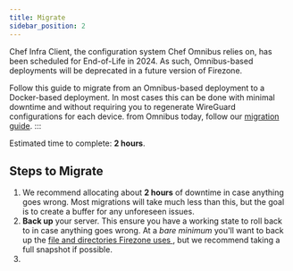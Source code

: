 ```yaml
---
title: Migrate
sidebar_position: 2
---
```


Chef Infra Client, the configuration system Chef Omnibus relies on, has been
scheduled for End-of-Life in 2024. As such, Omnibus-based deployments
will be deprecated in a future version of Firezone.

Follow this guide to migrate from an Omnibus-based deployment to a Docker-based
deployment. In most cases this can be done with minimal downtime and without
requiring you to regenerate WireGuard configurations for each device.
from Omnibus today, follow our [migration guide]().
:::

Estimated time to complete: **2 hours**.

## Steps to Migrate

1. We recommend allocating about **2 hours** of downtime in case anything goes
   wrong. Most migrations will take much less than this, but the goal is to
   create a buffer for any unforeseen issues.
1. **Back up** your server. This ensure you have a working state to roll back to
   in case anything goes wrong. At a _bare minimum_ you'll want to back up the
   [file and directories Firezone uses
   ](../reference/file-and-directory-locations), but we recommend taking a full
   snapshot if possible.
1.
